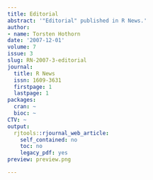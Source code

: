 ```yaml
---
title: Editorial
abstract: '"Editorial" published in R News.'
author:
- name: Torsten Hothorn
date: '2007-12-01'
volume: 7
issue: 3
slug: RN-2007-3-editorial
journal:
  title: R News
  issn: 1609-3631
  firstpage: 1
  lastpage: 1
packages:
  cran: ~
  bioc: ~
CTV: ~
output:
  rjtools::rjournal_web_article:
    self_contained: no
    toc: no
    legacy_pdf: yes
preview: preview.png

---
```

